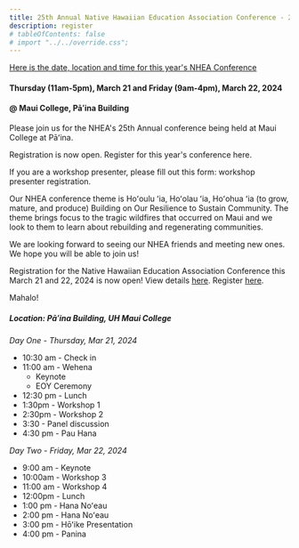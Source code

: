 ```yaml
---
title: 25th Annual Native Hawaiian Education Association Conference - 2024
description: register
# tableOfContents: false
# import "../../override.css";
---
```



<div class="grid gap-12 [grid-template-columns:1fr_auto] md:container md:[grid-template-columns:1fr]">
<div class="lg:col-span-1 col-span-2">

<u>Here is the date, location and time for this year's NHEA Conference</u>

<h4 class="[&+*]:!mt-1 !mt-4">
  Thursday (11am-5pm), March 21 and Friday (9am-4pm), March 22, 2024
</h4>

#### @ Maui College, Pāʻina Building

Please join us for the NHEA's 25th Annual conference being held at Maui College at Pāʻina.

Registration is now open. Register for this year's conference here.

If you are a workshop presenter, please fill out this form: workshop presenter registration.

Our NHEA conference theme is Hoʻoulu ʻia, Hoʻolau ʻia, Hoʻohua ʻia (to grow, mature, and produce) Building on Our Resilience to Sustain Community. The theme brings focus to the tragic wildfires that occurred on Maui and we look to them to learn about rebuilding and regenerating communities.

We are looking forward to seeing our NHEA friends and meeting new ones. We hope you will be able to join us!

</div>

<div class="lg:col-span-1 col-span-2 max-w-[420px] mx-auto [&>*]:rounded-3xl !mt-0 [&>*]:bg-slate-50 [&>*]:dark:bg-[var(--sl-color-bg-nav)] [&>*]:shadow-md [&>article.card_div.body]:text-[1.05rem]">
<Card title="Aloha!">

Registration for the Native Hawaiian Education Association Conference this March 21 and 22, 2024 is now open! View details [here](#). Register [here](#).

Mahalo!

</Card>
<Card title="2024 NHEA Conference Program">

##### Location: Pāʻina Building, UH Maui College

_Day One - Thursday, Mar 21, 2024_

- 10:30 am - Check in
- 11:00 am - Wehena
  - Keynote
  - EOY Ceremony
- 12:30 pm - Lunch
- 1:30pm - Workshop 1
- 2:30pm - Workshop 2
- 3:30 - Panel discussion
- 4:30 pm - Pau Hana

_Day Two - Friday, Mar 22, 2024_

- 9:00 am - Keynote
- 10:00am - Workshop 3
- 11:00 am - Workshop 4
- 12:00pm - Lunch
- 1:00 pm - Hana Noʻeau
- 2:00 pm - Hana Noʻeau
- 3:00 pm - Hōʻike Presentation
- 4:00 pm - Panina

</Card>
</div>
</div>
